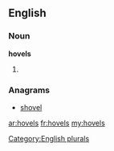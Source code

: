 ==English==

===Noun===
'''hovels'''

# {{plural of|[[hovel]]}}

===Anagrams===
* [[shovel#English|shovel]]

[[Category:English plurals]]

[[ar:hovels]]
[[fr:hovels]]
[[my:hovels]]
